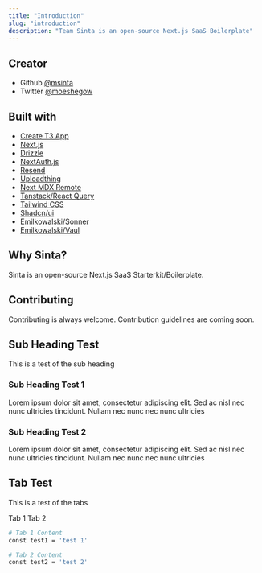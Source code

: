 ```yaml
---
title: "Introduction"
slug: "introduction"
description: "Team Sinta is an open-source Next.js SaaS Boilerplate"
---
```


## Creator

-   Github [@msinta](https://www.github.com/msinta)
-   Twitter [@moeshegow](https://www.twitter.com/moeshegow)

## Built with

-   [Create T3 App](https://create.t3.gg/)
-   [Next.js](https://nextjs.org/)
-   [Drizzle](https://orm.drizzle.team/)
-   [NextAuth.js](https://next-auth.js.org/)
-   [Resend](https://resend.com/)
-   [Uploadthing](https://uploadthing.com/)
-   [Next MDX Remote](https://github.com/hashicorp/next-mdx-remote#react-server-components-rsc--nextjs-app-directory-support)
-   [Tanstack/React Query](https://tanstack.com/query/)
-   [Tailwind CSS](https://tailwindcss.com/)
-   [Shadcn/ui](https://ui.shadcn.com/)
-   [Emilkowalski/Sonner](https://sonner.emilkowal.ski/)
-   [Emilkowalski/Vaul](https://vaul.emilkowal.ski/)

## Why Sinta?

Sinta is an open-source Next.js SaaS Starterkit/Boilerplate.

## Contributing

Contributing is always welcome. Contribution guidelines are coming soon.

## Sub Heading Test

This is a test of the sub heading

### Sub Heading Test 1

Lorem ipsum dolor sit amet, consectetur adipiscing elit. Sed ac nisl nec nunc ultricies tincidunt. Nullam nec nunc nec nunc ultricies

### Sub Heading Test 2

Lorem ipsum dolor sit amet, consectetur adipiscing elit. Sed ac nisl nec nunc ultricies tincidunt. Nullam nec nunc nec nunc ultricies

## Tab Test

This is a test of the tabs

<Tabs defaultValue='tab-1'>

<TabsList>
    <TabsTrigger value="tab-1">Tab 1</TabsTrigger>
    <TabsTrigger value="tab-2">Tab 2</TabsTrigger>
</TabsList>

<TabsContent value="tab-1">

```bash {2}
# Tab 1 Content
const test1 = 'test 1'
```

</TabsContent>

<TabsContent value="tab-2">

```bash {2}
# Tab 2 Content
const test2 = 'test 2'
```

</TabsContent>

</Tabs>
